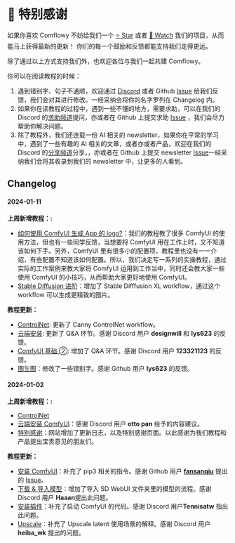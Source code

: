 
# 🥰 特别感谢

如果你喜欢 Comflowy 不妨给我们一个 [⭐ Star](https://github.com/6174/comflowy) 或者 [👀 Watch](https://github.com/6174/comflowy/subscription) 我们的项目，从而能马上获得最新的更新！
你们的每一个鼓励和反馈都能支持我们走得更远。

除了通过以上方式支持我们外，也欢迎各位与我们一起共建 Comflowy。

你可以在阅读教程的时候：
1. 遇到错别字、句子不通顺，欢迎通过 [Discord](https://discord.gg/n4GCmVxNzd) 或者 Github [Issue](https://github.com/6174/comflowy/issues/new/choose) 给我们反馈，我们会对其进行修改。一经采纳会将你的名字罗列在 Changelog 内。
2. 如果你在读教程的过程中，遇到一些不懂的地方，需要求助，可以在我们的 Discord 的[求助频道](https://discord.gg/B8KxkPJBMr)提问，亦或者在 Github 上提交求助 [Issue](https://github.com/6174/comflowy/issues/new/choose) ，我们会尽力帮助你解决问题。
3. 除了教程外，我们还连载一份 AI 相关的 newsletter，如果你在平常的学习中，遇到了一些有趣的 AI 相关的文章，或者亦或者产品，欢迎在我们的 Discord 的[分享频道](https://discord.gg/fzzdw6e8vk)分享，，亦或者在 Github 上提交 newsletter [Issue](https://github.com/6174/comflowy/issues/new/choose)一经采纳我们会将其收录到我们的 newsletter 中，让更多的人看到。

## Changelog
#### 2024-01-11
**上周新增教程：:**
- [如何使用 ComfyUI 生成 App 的 logo?](https://www.comflowy.com/zh-CN/blog/generate-app-logo)：我们的教程教了很多 ComfyUI 的使用方法，但也有一些同学反馈，当想要将 ComfyUI 用在工作上时，又不知道该如何下手。另外，ComfyUI 里有很多小的配置项，教程里也没有一一介绍，有些配置不知道该如何配置。所以，我们决定写一系列的实操教程，通过实际的工作案例来教大家将 ComfyUI 运用到工作当中，同时还会教大家一些使用 ComfyUI 的小技巧，从而帮助大家更好地使用 ComfyUI。
- [Stable Diffusion 进阶](https://www.comflowy.com/zh-CN/advanced/advanced-optional/stable-diffusion-advanced)：增加了 Stable Difffusion XL workflow，通过这个 workflow 可以生成更精致的图片。

**教程更新：**
- [ControlNet](https://www.comflowy.com/zh-CN/advanced/controlnet): 更新了 Canny ControlNet workflow。
- [云端安装](https://www.comflowy.com/zh-CN/preparation-for-study/optional/install-cloud): 更新了 Q&A 环节。感谢 Discord 用户 **designwill** 和 **lys623** 的反馈。
- [ComfyUI 基础 ➁](https://www.comflowy.com/zh-CN/basics/basic-nodes): 增加了 Q&A 环节。感谢 Discord 用户 **123321123** 的反馈。
- [图生图](https://www.comflowy.com/zh-CN/advanced/image-to-image)：修改了一些错别字。感谢 Github 用户 **lys623** 的反馈。

#### 2024-01-02
**上周新增教程：:**
- [ControlNet](https://www.comflowy.com/zh-CN/advanced/controlnet)
- [云端安装 ComfyUI](https://www.comflowy.com/zh-CN/preparation-for-study/optional/install-cloud)：感谢 Discord 用户 **otto pan** 给予的内容建议。
- [特别感谢](https://www.comflowy.com/special-thanks)：网站增加了更新日志，以及特别感谢页面。以此感谢为我们教程和产品提出宝贵意见的朋友们。

**教程更新：** 
- [安装 ComfyUI](https://www.comflowy.com/zh-CN/preparation-for-study/install)：补充了 pip3 相关的指令。感谢 Github 用户 **[fansanqiu](https://github.com/fansanqiu)** 提出的 [Issue](https://github.com/6174/comflowy/issues/2)。
- [下载 & 导入模型](https://www.comflowy.com/zh-CN/preparation-for-study/model)：增加了导入 SD WebUI 文件夹里的模型的流程。感谢 Discord 用户 **Haaan**提出此问题。
- [安装插件](https://www.comflowy.com/zh-CN/preparation-for-study/optional/custom-nodes)：补充了启动 ComfyUI 的代码。感谢 Discord 用户**Tennisatw** 指出此问题。
- [Upscale](https://www.comflowy.com/zh-CN/advanced/upscale)：补充了 Upscale latent 使用场景的解释。感谢 Discord 用户 **heiba_wk** 提出的问题。

